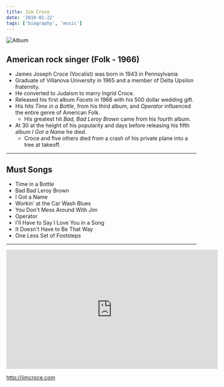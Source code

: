 ```yaml
---
title: Jim Croce
date: '2010-01-22'
tags: ['biography', 'music']
---
```


![Album](/static/images/music/JimCroceIGotAName.jpg)

## American rock singer (Folk - 1966) ##

* James Joseph Croce (Vocalist) was born in 1943 in Pennsylvania
* Graduate of Villanova University in 1965 and a member of Delta Upsilon fraternity.
* He converted to Judaism to marry Ingrid Croce.
* Released his first album *Facets* in 1966 with his 500 dollar wedding gift.
* His hits *Time in a Bottle*, from his third album, and *Operator* influenced the entire genre of American Folk.
	* His greatest hit *Bad, Bad Leroy Brown* came from his fourth album.
* At 30 at the height of his popularity and days before releasing his fifth album *I Got a Name* he died.
	* Croce and five others died from a crash of his private plane into a tree at takeoff.

***

## Must Songs ##

* Time in a Bottle
* Bad Bad Leroy Brown
* I Got a Name
* Workin' at the Car Wash Blues
* You Don't Mess Around With Jim
* Operator
* I'll Have to Say I Love You in a Song
* It Doesn't Have to Be That Way
* One Less Set of Footsteps

***

<div className="ytvideo"> <iframe width="560" height="315" src="https://www.youtube-nocookie.com/embed/yTrsS8SGwx4" frameBorder="0"  allowFullScreen=""></iframe></div>

http://jimcroce.com


